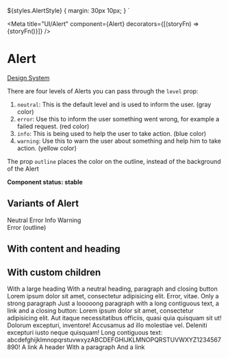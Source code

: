 
  ${styles.AlertStyle} {
    margin: 30px 10px;
  }
`

<Meta
  title="UI/Alert"
  component={Alert}
  decorators={[(storyFn) => <Decorator>{storyFn()}</Decorator>]}
/>

# Alert

[Design System](https://designsystem.amsterdam.nl/7awj1hc9f/p/901ede-alert)

There are four levels of Alerts you can pass through the `level` prop:

1. `neutral`: This is the default level and is used to inform the user. (gray color)
2. `error`: Use this to inform the user something went wrong, for example a failed request. (red color)
3. `info`: This is being used to help the user to take action. (blue color)
4. `warning`: Use this to warn the user about something and help him to take action. (yellow color)

The prop `outline` places the color on the outline, instead of the background of the Alert

**Component status: stable**

## Variants of Alert

<Preview>
  <Story name="Variants">
    <Fragment>
      <Alert>Neutral</Alert>
      <Alert level="error">Error</Alert>
      <Alert level="info">Info</Alert>
      <Alert level="warning">Warning</Alert>
      <br />
      <Alert level="error" outline>
        Error (outline)
      </Alert>
    </Fragment>
  </Story>
</Preview>

## With content and heading

<Preview>
  <Story name="With content and heading">
    <Fragment>
      <Alert
        level="neutral"
        heading="With a heading and content"
        content="Lorem ipsum dolor sit amet, consectetur adipisicing elit."
      />
      <Alert
        dismissible
        level="error"
        content="Without header, with close button"
        outline
      />
      <Alert
        dismissible
        level="info"
        heading="With a heading, content and close button"
        content="Lorem ipsum dolor sit amet, consectetur adipisicing elit."
      />
    </Fragment>
  </Story>
</Preview>

## With custom children

<Preview>
  <Story name="With custom children">
    <Fragment>
      <Alert level="neutral">
        <Heading>With a large heading</Heading>
      </Alert>
      <Alert level="error" dismissible>
        <Heading forwardedAs="h2">
          With a neutral heading, paragraph and closing button
        </Heading>
        <Paragraph>
          Lorem ipsum dolor sit amet, consectetur adipisicing elit. Error,
          vitae.
        </Paragraph>
      </Alert>
      <Alert level="warning">
        <Paragraph strong>Only a strong paragraph</Paragraph>
      </Alert>
      <Alert level="info" dismissible>
        <Paragraph>
          Just a looooong paragraph with a long contiguous text, a link and a
          closing button: Lorem ipsum dolor sit amet, consectetur adipisicing
          elit. Aut itaque necessitatibus officiis, quasi quia quisquam sit ut!
          Dolorum excepturi, inventore! Accusamus ad illo molestiae vel.
          Deleniti excepturi iusto neque quisquam! Long contiguous text:
          abcdefghijklmnopqrstuvwxyzABCDEFGHIJKLMNOPQRSTUVWXYZ1234567890!
        </Paragraph>
        <Link href="/" variant="with-chevron" darkBackground>
          A link
        </Link>
      </Alert>
      <Alert level="error" dismissible outline>
        <Heading as="h3">A header</Heading>
        <Paragraph>With a paragraph</Paragraph>
        <Link href="/" variant="with-chevron">
          And a link
        </Link>
      </Alert>
    </Fragment>
  </Story>
</Preview>
